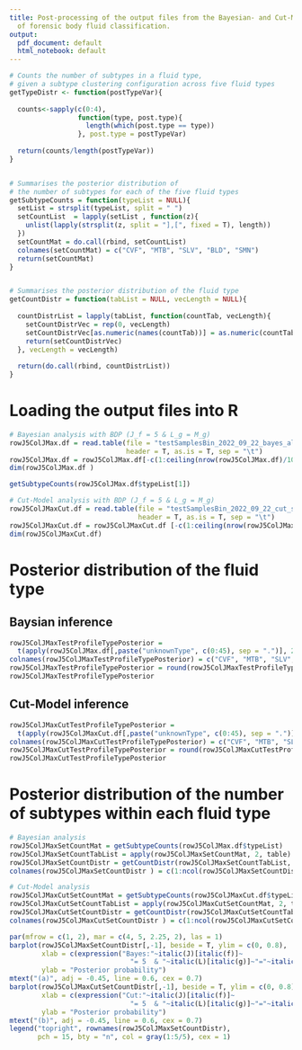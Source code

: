 ```yaml
---
title: Post-processing of the output files from the Bayesian- and Cut-Model inference
  of forensic body fluid classification.
output:
  pdf_document: default
  html_notebook: default
---
```



```r
# Counts the number of subtypes in a fluid type,
# given a subtype clustering configuration across five fluid types
getTypeDistr <- function(postTypeVar){
  
  counts<-sapply(c(0:4), 
                 function(type, post.type){
                   length(which(post.type == type))
                 }, post.type = postTypeVar)
  
  return(counts/length(postTypeVar))
}


# Summarises the posterior distribution of 
# the number of subtypes for each of the five fluid types
getSubtypeCounts = function(typeList = NULL){
  setList = strsplit(typeList, split = " ")
  setCountList  = lapply(setList , function(z){
    unlist(lapply(strsplit(z, split = "],[", fixed = T), length))
  })
  setCountMat = do.call(rbind, setCountList)
  colnames(setCountMat) = c("CVF", "MTB", "SLV", "BLD", "SMN")
  return(setCountMat)
}


# Summarises the posterior distribution of the fluid type
getCountDistr = function(tabList = NULL, vecLength = NULL){
  
  countDistrList = lapply(tabList, function(countTab, vecLength){
    setCountDistrVec = rep(0, vecLength)
    setCountDistrVec[as.numeric(names(countTab))] = as.numeric(countTab)/sum(countTab)
    return(setCountDistrVec)
  }, vecLength = vecLength)
  
  return(do.call(rbind, countDistrList))
}
```

# Loading the output files into R

```r
# Bayesian analysis with BDP (J_f = 5 & L_g = M_g)
rowJ5ColJMax.df = read.table(file = "testSamplesBin_2022_09_22_bayes_all.log",
                             header = T, as.is = T, sep = "\t")
rowJ5ColJMax.df = rowJ5ColJMax.df[-c(1:ceiling(nrow(rowJ5ColJMax.df)/10)),]
dim(rowJ5ColJMax.df )

getSubtypeCounts(rowJ5ColJMax.df$typeList[1])

# Cut-Model analysis with BDP (J_f = 5 & L_g = M_g)
rowJ5ColJMaxCut.df = read.table(file = "testSamplesBin_2022_09_22_cut_side_all.log",
                                header = T, as.is = T, sep = "\t")
rowJ5ColJMaxCut.df = rowJ5ColJMaxCut.df [-c(1:ceiling(nrow(rowJ5ColJMaxCut.df)/10)),]
dim(rowJ5ColJMaxCut.df)

```

# Posterior distribution of the fluid type 

## Baysian inference 


```r
rowJ5ColJMaxTestProfileTypePosterior = 
  t(apply(rowJ5ColJMax.df[,paste("unknownType", c(0:45), sep = ".")], 2, getTypeDistr))
colnames(rowJ5ColJMaxTestProfileTypePosterior) = c("CVF", "MTB", "SLV", "BLD", "SMN")
rowJ5ColJMaxTestProfileTypePosterior = round(rowJ5ColJMaxTestProfileTypePosterior, 3)
rowJ5ColJMaxTestProfileTypePosterior
```

## Cut-Model inference

```r
rowJ5ColJMaxCutTestProfileTypePosterior = 
  t(apply(rowJ5ColJMaxCut.df[,paste("unknownType", c(0:45), sep = ".")], 2, getTypeDistr))
colnames(rowJ5ColJMaxCutTestProfileTypePosterior) = c("CVF", "MTB", "SLV", "BLD", "SMN")
rowJ5ColJMaxCutTestProfileTypePosterior = round(rowJ5ColJMaxCutTestProfileTypePosterior, 3)
rowJ5ColJMaxCutTestProfileTypePosterior
```


# Posterior distribution of the number of subtypes within each fluid type

```r
# Bayesian analysis
rowJ5ColJMaxSetCountMat = getSubtypeCounts(rowJ5ColJMax.df$typeList)
rowJ5ColJMaxSetCountTabList = apply(rowJ5ColJMaxSetCountMat, 2, table)
rowJ5ColJMaxSetCountDistr = getCountDistr(rowJ5ColJMaxSetCountTabList, 5)
colnames(rowJ5ColJMaxSetCountDistr ) = c(1:ncol(rowJ5ColJMaxSetCountDistr ))

# Cut-Model analysis
rowJ5ColJMaxCutSetCountMat = getSubtypeCounts(rowJ5ColJMaxCut.df$typeList)
rowJ5ColJMaxCutSetCountTabList = apply(rowJ5ColJMaxCutSetCountMat, 2, table)
rowJ5ColJMaxCutSetCountDistr = getCountDistr(rowJ5ColJMaxCutSetCountTabList, 5)
colnames(rowJ5ColJMaxCutSetCountDistr ) = c(1:ncol(rowJ5ColJMaxCutSetCountDistr ))
```


```r
par(mfrow = c(1, 2), mar = c(4, 5, 2.25, 2), las = 1)
barplot(rowJ5ColJMaxSetCountDistr[,-1], beside = T, ylim = c(0, 0.8),
        xlab = c(expression("Bayes:"~italic(J)[italic(f)]~
                              "= 5  & "~italic(L)[italic(g)]~"="~italic(M)[italic(g)])),
        ylab = "Posterior probability")
mtext("(a)", adj = -0.45, line = 0.6, cex = 0.7)
barplot(rowJ5ColJMaxCutSetCountDistr[,-1], beside = T, ylim = c(0, 0.8),
        xlab = c(expression("Cut:"~italic(J)[italic(f)]~
                              "= 5  & "~italic(L)[italic(g)]~"="~italic(M)[italic(g)])),
        ylab = "Posterior probability")
mtext("(b)", adj = -0.45, line = 0.6, cex = 0.7)
legend("topright", rownames(rowJ5ColJMaxSetCountDistr), 
       pch = 15, bty = "n", col = gray(1:5/5), cex = 1)
```